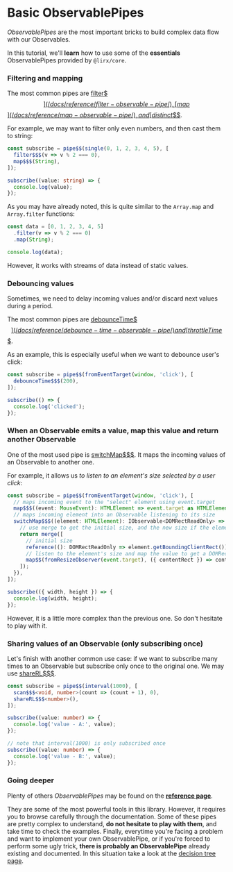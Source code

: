 # Basic ObservablePipes

*ObservablePipes* are the most important bricks to build complex data flow with our Observables.

In this tutorial, we'll **learn** how to use some of the **essentials** ObservablePipes provided by `@lirx/core`.

### Filtering and mapping

The most common pipes are [filter$$$](/docs/reference/filter-observable-pipe/), [map$$$](/docs/reference/map-observable-pipe/),
and [distinct$$$](/docs/reference/distinct-observable-pipe/).

For example, we may want to filter only even numbers, and then cast them to string:

```ts
const subscribe = pipe$$(single(0, 1, 2, 3, 4, 5), [
  filter$$$(v => v % 2 === 0),
  map$$$(String),
]);

subscribe((value: string) => {
  console.log(value);
});
```

As you may have already noted, this is quite similar to the `Array.map` and `Array.filter` functions:

```ts
const data = [0, 1, 2, 3, 4, 5]
  .filter(v => v % 2 === 0)
  .map(String);

console.log(data);
```



However, it works with streams of data instead of static values.


### Debouncing values

Sometimes, we need to delay incoming values and/or discard next values during a period.

The most common pipes are [debounceTime$$$](/docs/reference/debounce-time-observable-pipe/)
and [throttleTime$$$](/docs/reference/map-observable-pipe/).

As an example, this is especially useful when we want to debounce user's click:

```ts
const subscribe = pipe$$(fromEventTarget(window, 'click'), [
  debounceTime$$$(200),
]);

subscribe(() => {
  console.log('clicked');
});
```

### When an Observable emits a value, map this value and return another Observable

One of the most used pipe is [switchMap$$$](/docs/reference/merge-map-single-observable-pipe/).
It maps the incoming values of an Observable to another one.

For example, it allows us *to listen to an element's size selected by a user click*:

```ts
const subscribe = pipe$$(fromEventTarget(window, 'click'), [
  // maps incoming event to the "select" element using event.target
  map$$$((event: MouseEvent): HTMLElement => event.target as HTMLElement),
  // maps incoming element into an Observable listening to its size
  switchMap$$$((element: HTMLElement): IObservable<DOMRectReadOnly> => {
    // use merge to get the initial size, and the new size if the element is resized
    return merge([
      // initial size
      reference((): DOMRectReadOnly => element.getBoundingClientRect()),
      // listen to the element's size and map the value to get a DOMRectReadOnly
      map$$(fromResizeObserver(event.target), ({ contentRect }) => contentRect),
    ]);
  }),
]);

subscribe(({ width, height }) => {
  console.log(width, height);
});
```

However, it is a little more complex than the previous one. So don't hesitate to play with it.

### Sharing values of an Observable (only subscribing once)

Let's finish with another common use case: if we want to subscribe many times to an Observable but subscribe only once to the original one.
We may use [shareRL$$$](/docs/reference/share-observable-pipe-with-multicast-replay-last-source/).


```ts
const subscribe = pipe$$(interval(1000), [
  scan$$$<void, number>(count => (count + 1), 0),
  shareRL$$$<number>(),
]);

subscribe((value: number) => {
  console.log('value - A:', value);
});

// note that interval(1000) is only subscribed once
subscribe((value: number) => {
  console.log('value - B:', value);
});
```


### Going deeper

Plenty of others *ObservablePipes* may be found on the **[reference page](/docs/tags/observable-pipe/)**.

They are some of the most powerful tools in this library. However, it requires you to browse carefully through the documentation.
Some of these pipes are pretty complex to understand, **do not hesitate to play with them**, and take time to check the examples.
Finally, everytime you're facing a problem and want to implement your own ObservablePipe,
or if you're forced to perform some ugly trick, **there is probably an ObservablePipe** already existing and documented.
In this situation take a look at the [decision tree page](/docs/documentation/decision-tree/).

